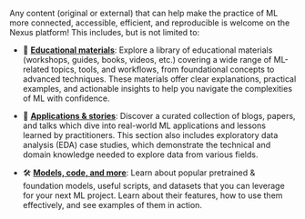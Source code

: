 Any content (original or external) that can help make the practice of ML more connected, accessible, efficient, and reproducible is welcome on the Nexus platform! This includes, but is not limited to:


* 🧠 [**Educational materials**](https://uw-madison-datascience.github.io/ML-X-Nexus/Resources/): Explore a library of educational materials (workshops, guides, books, videos, etc.) covering a wide range of ML-related topics, tools, and workflows, from foundational concepts to advanced techniques. These materials offer clear explanations, practical examples, and actionable insights to help you navigate the complexities of ML with confidence.

* 🧬 [**Applications & stories**](https://uw-madison-datascience.github.io/ML-X-Nexus/Applications/): Discover a curated collection of blogs, papers, and talks which dive into real-world ML applications and lessons learned by practitioners. This section also includes exploratory data analysis (EDA) case studies, which demonstrate the technical and domain knowledge needed to explore data from various fields.

* 🛠 [**Models, code, and more**](https://uw-madison-datascience.github.io/ML-X-Nexus/Toolbox/): Learn about popular pretrained & foundation models, useful scripts, and datasets that you can leverage for your next ML project. Learn about their features, how to use them effectively, and see examples of them in action.